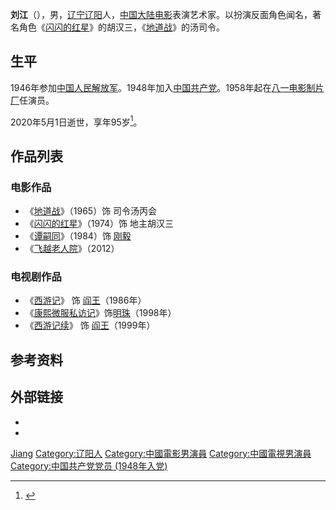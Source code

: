 {{other uses|刘江}}
'''刘江'''（{{bd|1925年||2020年|5月1日|catIdx=L}}），男，[[辽宁省|辽宁]][[辽阳市|辽阳]]人，[[中国大陆|中国大陆]][[电影|电影]]表演艺术家。以扮演反面角色闻名，著名角色《[[閃閃的紅星_(電影)|闪闪的红星]]》的胡汉三，《[[地道战_(电影)|地道战]]》的汤司令。

== 生平 ==
1946年参加[[中国人民解放军|中国人民解放军]]。1948年加入[[中国共产党|中国共产党]]。1958年起在[[中国人民解放军文化艺术中心电影电视制作部|八一电影制片厂]]任演员。

2020年5月1日逝世，享年95岁<ref>{{cite news|author=肖扬|editor=赵桂金|title=以“胡汉三”知名，表演艺术家刘江去世，曾自己设计“高，实在是高”台词|url=http://news.ynet.com/2020/05/01/2564293t70.html|accessdate=2020-05-01|work=北青网|date=2020-05-01}}</ref>。

== 作品列表 ==
=== 电影作品 ===
*《[[地道战_(电影)|地道战]]》（1965）饰 司令汤丙会 
*《[[閃閃的紅星_(電影)|闪闪的红星]]》（1974）饰 地主胡汉三
*《[[谭嗣同|谭嗣同]]》（1984）饰 [[刚毅|刚毅]]
*《[[飞越老人院|飞越老人院]]》（2012）

=== 电视剧作品 ===
*《[[西游记_(中国中央电视台出品电视剧)|西游记]]》 饰 [[閻羅王|阎王]]（1986年）
*《[[康熙微服私访记|康熙微服私访记]]》饰[[納蘭明珠|明珠]]（1998年）
*《[[西游记_(中国中央电视台出品电视剧)|西游记续]]》 饰 [[閻羅王|阎王]]（1999年）

== 参考资料 ==
{{reflist}}

== 外部链接 ==
* {{imdb|nm0422629}}
* {{douban people}}

{{中国电影金凤凰奖}}

{{Authority control}}
{{DEFAULTSORT:Liu刘}}
[[Category:刘姓|Jiang]]
[[Category:辽阳人|Category:辽阳人]]
[[Category:中國電影男演員|Category:中國電影男演員]]
[[Category:中國電視男演員|Category:中國電視男演員]]
[[Category:中国共产党党员_(1948年入党)|Category:中国共产党党员 (1948年入党)]]